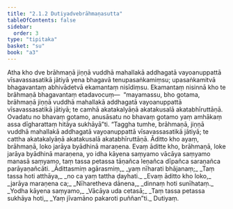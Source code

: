 ```yaml
---
title: "2.1.2 Dutiyadvebrāhmaṇasutta"
tableOfContents: false
sidebar:
  order: 3
type: "tipitaka"
basket: "su"
book: "a3"
---
```



<DynamicBreadcrumb />

<Division number="53" book="a3" bookNo="15" page="155">

<Paragraph number="319" book="a3">
Atha kho dve brāhmaṇā jiṇṇā vuddhā mahallakā addhagatā vayoanuppattā vīsavassasatikā jātiyā yena bhagavā tenupasaṅkamiṃsu; upasaṅkamitvā bhagavantaṃ abhivādetvā ekamantaṃ nisīdiṃsu. Ekamantaṃ nisinnā kho te brāhmaṇā bhagavantaṃ etadavocuṃ—  “mayamassu, bho gotama, brāhmaṇā jiṇṇā vuddhā mahallakā addhagatā vayoanuppattā vīsavassasatikā jātiyā; te camhā akatakalyāṇā akatakusalā akatabhīruttāṇā. Ovadatu no bhavaṃ gotamo, anusāsatu no bhavaṃ gotamo yaṃ amhākaṃ assa dīgharattaṃ hitāya sukhāyā”ti.
</Paragraph>

<Paragraph number="320" book="a3">
“Taggha tumhe, brāhmaṇā, jiṇṇā vuddhā mahallakā addhagatā vayoanuppattā vīsavassasatikā jātiyā; te cattha akatakalyāṇā akatakusalā akatabhīruttāṇā. Āditto kho ayaṃ, brāhmaṇā, loko jarāya byādhinā maraṇena. Evaṃ āditte kho, brāhmaṇā, loke jarāya byādhinā maraṇena, yo idha kāyena saṃyamo vācāya saṃyamo manasā saṃyamo, taṃ tassa petassa tāṇañca leṇañca dīpañca saraṇañca parāyaṇañcāti.
</Paragraph>

<Paragraph number="321" type="verses" book="a3">
_Ādittasmiṃ agārasmiṃ,_  
_yaṃ nīharati bhājanaṃ;_  
_Taṃ tassa hoti atthāya,_  
_no ca yaṃ tattha ḍayhati._  

</Paragraph>

<Paragraph number="322" type="verses" book="a3">
_Evaṃ āditto kho loko,_  
_jarāya maraṇena ca;_  
_Nīharetheva dānena,_  
_dinnaṃ hoti sunīhataṃ._  

</Paragraph>

<Paragraph number="323" type="verses" book="a3">
_Yodha kāyena saṃyamo,_  
_Vācāya uda cetasā;_  
_Taṃ tassa petassa sukhāya hoti,_  
_Yaṃ jīvamāno pakaroti puññan”ti._  


</Paragraph>
</Division>

<Paragraph number="324" type="center" book="a3">
Dutiyaṃ.
</Paragraph>